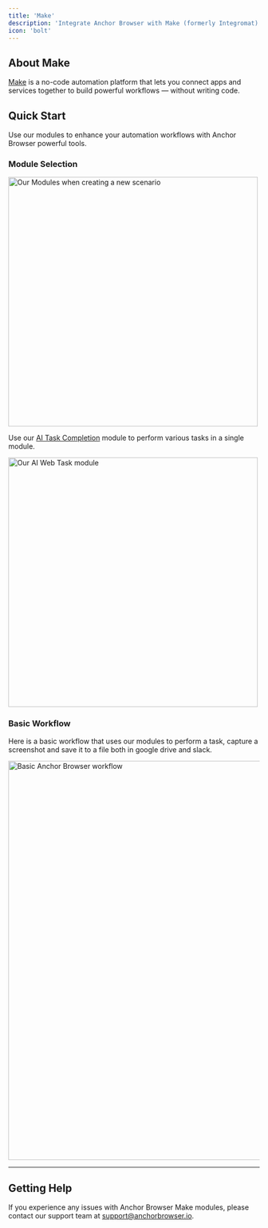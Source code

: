 ```yaml
---
title: 'Make'
description: 'Integrate Anchor Browser with Make (formerly Integromat) for no-code automation workflows'
icon: 'bolt'
---
```


## About Make

[Make](https://www.make.com/) is a no-code automation platform that lets you connect apps and services together to build powerful workflows — without writing code.

## Quick Start
Use our modules to enhance your automation workflows with Anchor Browser powerful tools.


### Module Selection

<img
  className="mx-auto"
  src="/images/anchor-make-modules.png"
  alt="Our Modules when creating a new scenario"
  width="500"
/>

Use our [AI Task Completion](/agentic-browser-control/ai-task-completion) module to perform various tasks in a single module.

<img
  className="mx-auto"
  src="/images/make-master-tool.png"
  alt="Our AI Web Task module"
  width="500"
/>
### Basic Workflow

Here is a basic workflow that uses our modules to perform a task, capture a screenshot and save it to a file both in google drive and slack.

<img    
  className="mx-auto"
  src="/images/make-basic-workflow.png"
  alt="Basic Anchor Browser workflow"
  width="800"
/>

---
## Getting Help

If you experience any issues with Anchor Browser Make modules, please contact our support team at [support@anchorbrowser.io](mailto:support@anchorbrowser.io).